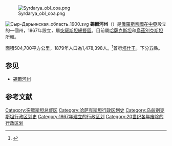 [[File:Syrdarya_obl_coa.png|right]]

[[File:Сыр-Дарьинская_область_1900.svg|right]]
'''錫爾河州'''（'''{{lang|ru|Сырдарьинская область}}'''）是[[俄羅斯帝國|俄羅斯帝國]]在[[中亞|中亞]]設立的一個州，1867年設立，屬[[突厥斯坦總督區|突厥斯坦總督區]]。目前屬[[哈薩克斯坦|哈薩克斯坦]]和[[烏茲別克斯坦|烏茲別克斯坦]]所轄。

面積504,700平方公里，1879年人口為1,478,398人。<ref>{{Cite web |url=http://demoscope.ru/weekly/ssp/rus_lan_97.php?reg=123 |title=Первая всеобщая перепись населения Российской Империи 1897 г. |access-date=2007-09-13 |archive-date=2019-07-24 |archive-url=https://web.archive.org/web/20190724032006/http://www.demoscope.ru/weekly/ssp/rus_lan_97.php?reg=123 |dead-url=no }}</ref>首府[[塔什干|塔什干]]。下分五縣。

==参见==
* [[錫爾河州|錫爾河州]]

==参考文献==
<div class="references-small">
<references />
</div>
{{ImpRussia}}
[[Category:突厥斯坦总督区|Category:突厥斯坦总督区]]
[[Category:哈萨克斯坦行政区划史|Category:哈萨克斯坦行政区划史]]
[[Category:乌兹别克斯坦行政区划史|Category:乌兹别克斯坦行政区划史]]
[[Category:1867年建立的行政区划|Category:1867年建立的行政区划]]
[[Category:20世纪各年废除的行政区划|Category:20世纪各年废除的行政区划]]